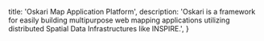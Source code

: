 
  title: 'Oskari Map Application Platform',
  description:
    'Oskari is a framework for easily building multipurpose web mapping applications utilizing distributed Spatial Data Infrastructures like INSPIRE.',
}

<Features />
<UsedBy />
<WhatsNew />

